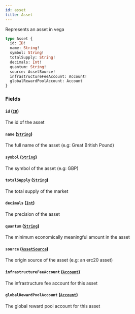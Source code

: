 ```yaml
---
id: asset
title: Asset
---
```



Represents an asset in vega

```graphql
type Asset {
  id: ID!
  name: String!
  symbol: String!
  totalSupply: String!
  decimals: Int!
  quantum: String!
  source: AssetSource!
  infrastructureFeeAccount: Account!
  globalRewardPoolAccount: Account
}
```


### Fields

#### `id` ([`ID`](/docs/mainnet/graphql/scalars/id))

The id of the asset


#### `name` ([`String`](/docs/mainnet/graphql/scalars/string))

The full name of the asset (e.g: Great British Pound)


#### `symbol` ([`String`](/docs/mainnet/graphql/scalars/string))

The symbol of the asset (e.g: GBP)


#### `totalSupply` ([`String`](/docs/mainnet/graphql/scalars/string))

The total supply of the market


#### `decimals` ([`Int`](/docs/mainnet/graphql/scalars/int))

The precision of the asset


#### `quantum` ([`String`](/docs/mainnet/graphql/scalars/string))

The minimum economically meaningful amount in the asset


#### `source` ([`AssetSource`](/docs/mainnet/graphql/unions/asset-source))

The origin source of the asset (e.g: an erc20 asset)


#### `infrastructureFeeAccount` ([`Account`](/docs/mainnet/graphql/objects/account))

The infrastructure fee account for this asset


#### `globalRewardPoolAccount` ([`Account`](/docs/mainnet/graphql/objects/account))

The global reward pool account for this asset




